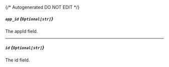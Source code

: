 {/* Autogenerated DO NOT EDIT  */}
##### `app_id` *{`Optional[str]`}*
The appId field.

---
##### `id` *{`Optional[str]`}*
The id field.


